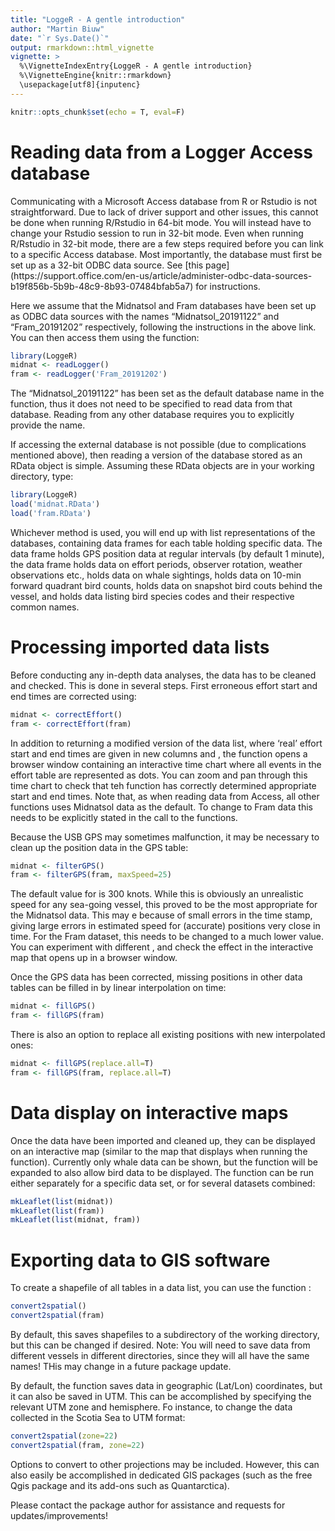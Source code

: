 ```yaml
---
title: "LoggeR - A gentle introduction"
author: "Martin Biuw"
date: "`r Sys.Date()`"
output: rmarkdown::html_vignette
vignette: >
  %\VignetteIndexEntry{LoggeR - A gentle introduction}
  %\VignetteEngine{knitr::rmarkdown}
  \usepackage[utf8]{inputenc}
---
```


```r
knitr::opts_chunk$set(echo = T, eval=F)
```

# Reading data from a Logger Access database
Communicating with a Microsoft Access database from R or Rstudio is not straightforward. Due to lack of driver support and other issues, this cannot be done when running R/Rstudio in 64-bit mode. You will instead have to change your Rstudio session to run in 32-bit mode. Even when running R/Rstudio in 32-bit mode, there are a few steps required before you can link to a specific Access database. Most importantly, the database must first be set up as a 32-bit ODBC data source. See [this page] (https://support.office.com/en-us/article/administer-odbc-data-sources-b19f856b-5b9b-48c9-8b93-07484bfab5a7) for instructions.

Here we assume that the Midnatsol and Fram databases have been set up as ODBC data sources with the names "Midnatsol_20191122" and "Fram_20191202" respectively, following the instructions in the above link. You can then access them using the \code{readLogger} function: 

```r
library(LoggeR)
midnat <- readLogger()
fram <- readLogger('Fram_20191202')
```

The "Midnatsol_20191122" has been set as the default database name in the function, thus it does not need to be specified to read data from that database. Reading from any other database requires you to explicitly provide the name. 

If accessing the external database is not possible (due to complications mentioned above), then reading a version of the database stored as an RData object is simple. Assuming these RData objects are in your working directory, type:

```r
library(LoggeR)
load('midnat.RData')
load('fram.RData')
```

Whichever method is used, you will end up with list representations of the databases, containing data frames for each table holding specific data. The \code{gps} data frame holds GPS position data at regular intervals (by default 1 minute), the \code{effort} data frame holds data on effort periods, observer rotation, weather observations etc., \code{sightings} holds data on whale sightings, \code{bsight} holds data on 10-min forward quadrant bird counts, \code{snapshot} holds data on snapshot bird couts behind the vessel, and \code{birdSpecies} holds data listing bird species codes and their respective common names.   


# Processing imported data lists
Before conducting any in-depth data analyses, the data has to be cleaned and checked. This is done in several steps. First erroneous effort start and end times are corrected using:

```r
midnat <- correctEffort()
fram <- correctEffort(fram)
```

In addition to returning a modified version of the data list, where 'real' effort start and end times are given in new columns \code{real.start} and \code{real.end}, the function opens a browser window containing an interactive time chart where all events in the effort table are represented as dots. You can zoom and pan through this time chart to check that teh function has correctly determined appropriate start and end times. Note that, as when reading data from Access, all other functions uses Midnatsol data as the default. To change to Fram data this needs to be explicitly stated in the call to the functions.   

Because the USB GPS may sometimes malfunction, it may be necessary to clean up the position data in the GPS table: 

```r
midnat <- filterGPS()
fram <- filterGPS(fram, maxSpeed=25)
```

The default value for \code{maxSpeed} is 300 knots. While this is obviously an unrealistic speed for any sea-going vessel, this proved to be the most appropriate for the Midnatsol data. This may e because of small errors in the time stamp, giving large errors in estimated speed for (accurate) positions very close in time. For the Fram dataset, this needs to be changed to a much lower value. You can experiment with different \code{maxSpeed}, and check the effect in the interactive map that opens up in a browser window.   

Once the GPS data has been corrected, missing positions in other data tables can be filled in by linear interpolation on time:

```r
midnat <- fillGPS()
fram <- fillGPS(fram)
```

There is also an option to replace all existing positions with new interpolated ones:

```r
midnat <- fillGPS(replace.all=T)
fram <- fillGPS(fram, replace.all=T)
```


# Data display on interactive maps
Once the data have been imported and cleaned up, they can be displayed on an interactive map (similar to the map that displays when running the \code{filterGPS} function). Currently only whale data can be shown, but the function will be expanded to also allow bird data to be displayed. The function can be run either separately for a specific data set, or for several datasets combined: 

```r
mkLeaflet(list(midnat))
mkLeaflet(list(fram))
mkLeaflet(list(midnat, fram))
```

# Exporting data to GIS software
To create a shapefile of all tables in a data list, you can use the function \code{convert2spatial}:

```r
convert2spatial()
convert2spatial(fram)
```

By default, this saves shapefiles to a subdirectory of the working directory, but this can be changed if desired. Note: You will need to save data from different vessels in different directories, since they will all have the same names! THis may change in a future package update.

By default, the function saves data in geographic (Lat/Lon) coordinates, but it can also be saved in UTM. This can be accomplished by specifying the relevant UTM zone and hemisphere. Fo instance, to change the data collected in the Scotia Sea to UTM format:

```r
convert2spatial(zone=22)
convert2spatial(fram, zone=22)
```

Options to convert to other projections may be included. However, this can also easily be accomplished in dedicated GIS packages (such as the free Qgis package and its add-ons such as Quantarctica).

Please contact the package author for assistance and requests for updates/improvements!

